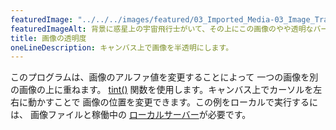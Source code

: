 ---
featuredImage: "../../../images/featured/03_Imported_Media-03_Image_Transparency-thumbnail.png"
featuredImageAlt: 背景に惑星上の宇宙飛行士がいて、その上にこの画像のやや透明なバージョンが重ねられ、左側に配置されています。
title: 画像の透明度
oneLineDescription: キャンバス上で画像を半透明にします。
---

このプログラムは、画像のアルファ値を変更することによって
一つの画像を別の画像の上に重ねます。
<a href="/reference/p5/tint" target="_blank">tint()</a>
関数を使用します。キャンバス上でカーソルを左右に動かすことで
画像の位置を変更できます。この例をローカルで実行するには、
画像ファイルと稼働中の
<a href="https://github.com/processing/p5.js/wiki/Local-server">ローカルサーバー</a>が必要です。